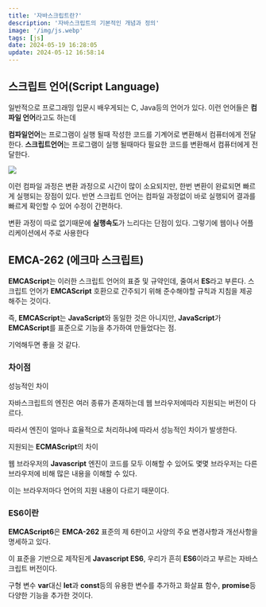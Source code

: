 ```yaml
---
title: '자바스크립트란?'
description: '자바스크립트의 기본적인 개념과 정의'
image: '/img/js.webp'
tags: [js]
date: 2024-05-19 16:28:05
update: 2024-05-12 16:58:14
---
```



## 스크립트 언어(Script Language)

일반적으로 프로그래밍 입문시 배우게되는 C, Java등의 언어가 있다.
이런 언어들은 **컴파일 언어**라고도 하는데

**컴파일언어**는 프로그램이 실행 될때 작성한 코드를 기계어로 변환해서 컴퓨터에게 전달한다.
**스크립트언어**는 프로그램이 실행 될때마다 필요한 코드를 변환해서 컴퓨터에게 전달한다.


![](/img/2024-06-19-16-50-59.webp)


이런 컴파일 과정은 변환 과정으로 시간이 많이 소요되지만,
한번 변환이 완료되면 빠르게 실행되는 장점이 있다.
반면 스크립트 언어는 컴파일 과정없이 바로 실행되어 결과를 빠르게 확인할 수 있어 수정이 간편하다.

<Callout>변환 과정이 따로 없기때문에 **실행속도**가 느리다는 단점이 있다. 
그렇기에 웹이나 어플리케이션에서 주로 사용한다</Callout>



## EMCA-262 (에크마 스크립트)

**EMCAScript**는 이러한 스크립트 언어의 표쥰 및 규약인데, 줄여서 **ES**라고 부른다.
스크립트 언어가 **EMCAScript** 호환으로 간주되기 위해 준수해야할 규칙과 지침을 제공해주는 것이다.

즉, **EMCAScript**는 **JavaScript**와 동일한 것은 아니지만,
**JavaScript**가 **EMCAScript**를 표준으로 기능을 추가하여 만들었다는 점.

기억해두면 좋을 것 같다.

### 차이점

<Callout>성능적인 차이</Callout>

자바스크립트의 엔진은 여러 종류가 존재하는데
웹 브라우저에따라 지원되는 버전이 다르다. 

따라서 엔진이 얼마나 효율적으로 처리하냐에 따라서 성능적인 차이가 발생한다.

<Callout>지원되는 **ECMAScript**의 차이</Callout>

웹 브라우저의 **Javascript** 엔진이 코드를 모두 이해할 수 있어도
몇몇 브라우저는 다른 브라우저에 비해 많은 내용을 이해할 수 있다. 

이는 브라우저마다 언어의 지원 내용이 다르기 때문이다.

### ES6이란

**EMCAScript6**은 **EMCA-262** 표준의 제 6판이고
사양의 주요 변경사항과 개선사항을 명세하고 있다.

이 표준을 기반으로 제작된게 **Javascript ES6**, 
우리가 흔히 **ES6**이라고 부르는 자바스크립트 버전이다.

구형 변수 **var**대신 **let**과 **const**등의 유용한 변수를 추가하고
화살표 함수, **promise**등 다양한 기능을 추가한 것이다.

